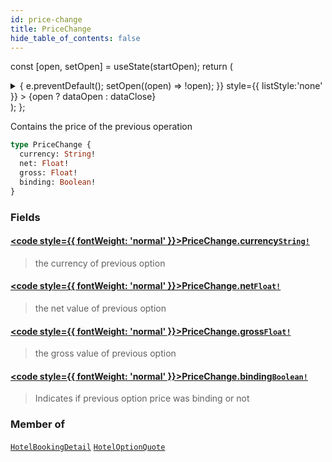 ```yaml
---
id: price-change
title: PriceChange
hide_table_of_contents: false
---
```






const [open, setOpen] = useState(startOpen);
return (
<details {...(open ? { open: true } : {})} className="details" style={{ border:'none', boxShadow:'none', background:'var(--ifm-background-color)' }}>
<summary
onClick={(e) => {
e.preventDefault();
setOpen((open) => !open);
}}
style={{ listStyle:'none' }} >
{open ? dataOpen : dataClose}
</summary>
{open && children}
</details>
);
};

Contains the price of the previous operation

```graphql
type PriceChange {
  currency: String!
  net: Float!
  gross: Float!
  binding: Boolean!
}
```

### Fields

#### [<code style={{ fontWeight: 'normal' }}>PriceChange.<b>currency</b></code>](#)<Bullet />[`String!`](/api/scalars/string) <Badge class="badge badge--secondary" text="non-null"/> <Badge class="badge badge--secondary" text="scalar"/>

> the currency of previous option

#### [<code style={{ fontWeight: 'normal' }}>PriceChange.<b>net</b></code>](#)<Bullet />[`Float!`](/api/scalars/float) <Badge class="badge badge--secondary" text="non-null"/> <Badge class="badge badge--secondary" text="scalar"/>

> the net value of previous option

#### [<code style={{ fontWeight: 'normal' }}>PriceChange.<b>gross</b></code>](#)<Bullet />[`Float!`](/api/scalars/float) <Badge class="badge badge--secondary" text="non-null"/> <Badge class="badge badge--secondary" text="scalar"/>

> the gross value of previous option

#### [<code style={{ fontWeight: 'normal' }}>PriceChange.<b>binding</b></code>](#)<Bullet />[`Boolean!`](/api/scalars/boolean) <Badge class="badge badge--secondary" text="non-null"/> <Badge class="badge badge--secondary" text="scalar"/>

> Indicates if previous option price was binding or not

### Member of

[`HotelBookingDetail`](/api/objects/hotel-booking-detail) <Badge class="badge badge--secondary" text="object"/><Bullet />[`HotelOptionQuote`](/api/objects/hotel-option-quote) <Badge class="badge badge--secondary" text="object"/>
